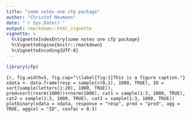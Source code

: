 ```yaml
---
title: "some notes one cfp package"
author: "Christof Neumann"
date: "`r Sys.Date()`"
output: rmarkdown::html_vignette
vignette: >
  %\VignetteIndexEntry{some notes one cfp package}
  %\VignetteEngine{knitr::rmarkdown}
  %\VignetteEncoding{UTF-8}
---
```




```r
library(cfp)
```


```{r, fig.width=5, fig.cap="\\label{fig:1}This is a figure caption."}
xdata <- data.frame(resp = sample(c(0,1), 1000, TRUE), ID = sort(sample(letters[1:20], 1000, TRUE)),
pred=sort(rnorm(1000))+rnorm(1000), cat1 = sample(1:3, 1000, TRUE), cat2 = sample(1:3, 1000, TRUE),
cat3 = sample(1:3, 1000, TRUE))
plotbinary(xdata = xdata, response = "resp", pred = "pred", agg = TRUE, aggcol = "ID", cexfac = 0.3)
```





